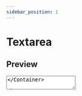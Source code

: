 ```yaml
---
sidebar_position: 1
---
```


# Textarea

## Preview


<Container className="flex flex-col gap-4">
  <Textarea placeholder="یادداشت کنید..." />
</Container>

## Code

```tsx
import Textarea from "@repo/ui/Textarea";

<Textarea placeholder="یادداشت کنید..." />;
````

## Installation

```bash
npx the-dig@latest add Textarea
```

## Props

| Prop             | Type                                                                                  | Default                                                                                   |
| ---------------- | ------------------------------------------------------------------------------------- | ----------------------------------------------------------------------------------------- |
| `variant`        | `"primary"` \| `"secondary"`                                                          | `"primary"`                                                                               |
| `hasError`       | `boolean`                                                                             | `false`                                                                                   |
| `startAdornment` | `ReactNode`                                                                           | -                                                                                         |
| `className`      | `string`                                                                              | -                                                                                         |
| `...props`       | `DetailedHTMLProps<TextareaHTMLAttributes<HTMLTextAreaElement>, HTMLTextAreaElement>` | [Document](https://developer.mozilla.org/en-US/docs/Web/HTML/Reference/Elements/textarea) |

## Variants / Examples

<Container className="flex flex-col gap-4">
  <Textarea placeholder="یادداشت کنید..." />
  <Textarea hasError placeholder="یادداشت کنید..." />
  <Textarea variant="secondary" placeholder="یادداشت کنید..." />
  <Textarea variant="secondary" hasError placeholder="یادداشت کنید..." />
  <Textarea placeholder="یادداشت کنید..." startAdornment={<Activity size={15} />} />
  <Textarea hasError placeholder="یادداشت کنید..." startAdornment={<Activity size={15} />} />
  <Textarea variant="secondary" placeholder="یادداشت کنید..." startAdornment={<Activity size={15} />} />
  <Textarea variant="secondary" hasError placeholder="یادداشت کنید..." startAdornment={<Activity size={15} />} />
</Container>